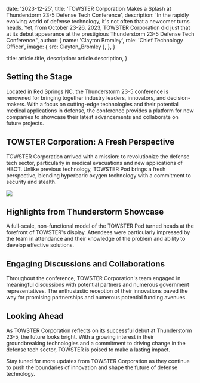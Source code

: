 
  date: '2023-12-25',
  title: 'TOWSTER Corporation Makes a Splash at Thunderstorm 23-5 Defense Tech Conference',
  description:
    'In the rapidly evolving world of defense technology, it\'s not often that a newcomer turns heads. Yet, from October 23-26, 2023, TOWSTER Corporation did just that at its debut appearance at the prestigious Thunderstorm 23-5 Defense Tech Conference.',
  author: {
    name: 'Clayton Bromley',
    role: 'Chief Technology Officer',
    image: { src: Clayton_Bromley },
  },
}

  title: article.title,
  description: article.description,
}

## Setting the Stage

Located in Red Springs NC, the Thunderstorm 23-5 conference is renowned for bringing together industry leaders, innovators, and decision-makers. With a focus on cutting-edge technologies and their potential medical applications in defense, the conference provides a platform for new companies to showcase their latest advancements and collaborate on future projects.

## TOWSTER Corporation: A Fresh Perspective

TOWSTER Corporation arrived with a mission: to revolutionize the defense tech sector, particularly in medical evacuations and new applications of HBOT. Unlike previous technology, TOWSTER Pod brings a fresh perspective, blending hyperbaric oxygen technology with a commitment to security and stealth.

![](./thunderstorm.jpg)

## Highlights from Thunderstorm Showcase

A full-scale, non-functional model of the TOWSTER Pod turned heads at the forefront of TOWSTER's display. Attendees were particularly impressed by the team in attendance and their knowledge of the problem and ability to develop effective solutions.

## Engaging Discussions and Collaborations

Throughout the conference, TOWSTER Corporation's team engaged in meaningful discussions with potential partners and numerous government representatives. The enthusiastic reception of their innovations paved the way for promising partnerships and numerous potential funding avenues.

## Looking Ahead

As TOWSTER Corporation reflects on its successful debut at Thunderstorm 23-5, the future looks bright. With a growing interest in their groundbreaking technologies and a commitment to driving change in the defense tech sector, TOWSTER is poised to make a lasting impact.

Stay tuned for more updates from TOWSTER Corporation as they continue to push the boundaries of innovation and shape the future of defense technology.

